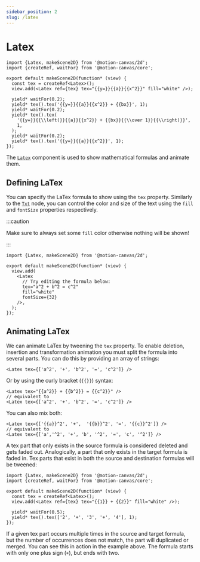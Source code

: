 ```yaml
---
sidebar_position: 2
slug: /latex
---
```


# Latex

```tsx editor mode=preview
import {Latex, makeScene2D} from '@motion-canvas/2d';
import {createRef, waitFor} from '@motion-canvas/core';

export default makeScene2D(function* (view) {
  const tex = createRef<Latex>();
  view.add(<Latex ref={tex} tex="{{y=}}{{a}}{{x^2}}" fill="white" />);

  yield* waitFor(0.2);
  yield* tex().tex('{{y=}}{{a}}{{x^2}} + {{bx}}', 1);
  yield* waitFor(0.2);
  yield* tex().tex(
    '{{y=}}{{\\left(}}{{a}}{{x^2}} + {{bx}}{{\\over 1}}{{\\right)}}',
    1,
  );
  yield* waitFor(0.2);
  yield* tex().tex('{{y=}}{{a}}{{x^2}}', 1);
});
```

The [`Latex`](/api/2d/components/Latex) component is used to show mathematical
formulas and animate them.

## Defining LaTex

You can specify the LaTex formula to show using the `tex` property. Similarly to
the [`Txt`](/api/2d/components/Txt) node, you can control the color and size of
the text using the `fill` and `fontSize` properties respectively.

:::caution

Make sure to always set some `fill` color otherwise nothing will be shown!

:::

```tsx editor
import {Latex, makeScene2D} from '@motion-canvas/2d';

export default makeScene2D(function* (view) {
  view.add(
    <Latex
      // Try editing the formula below:
      tex="a^2 + b^2 = c^2"
      fill="white"
      fontSize={32}
    />,
  );
});
```

## Animating LaTex

We can animate LaTex by tweening the `tex` property. To enable deletion,
insertion and transformation animation you must split the formula into several
parts. You can do this by providing an array of strings:

```tsx
<Latex tex={['a^2', '+', 'b^2', '=', 'c^2']} />
```

Or by using the curly bracket (`{{}}`) syntax:

```tsx
<Latex tex="{{a^2}} + {{b^2}} = {{c^2}}" />
// equivalent to
<Latex tex={['a^2', '+', 'b^2', '=', 'c^2']} />
```

You can also mix both:

```tsx
<Latex tex={['{{a}}^2', '+',  '{{b}}^2', '=', '{{c}}^2']} />
// equivalent to
<Latex tex={['a','^2', '+', 'b', '^2', '=', 'c', '^2']} />
```

A tex part that only exists in the source formula is considered deleted and gets
faded out. Analogically, a part that only exists in the target formula is faded
in. Tex parts that exist in both the source and destination formulas will be
tweened:

```tsx editor
import {Latex, makeScene2D} from '@motion-canvas/2d';
import {createRef, waitFor} from '@motion-canvas/core';

export default makeScene2D(function* (view) {
  const tex = createRef<Latex>();
  view.add(<Latex ref={tex} tex="{{1}} + {{2}}" fill="white" />);

  yield* waitFor(0.5);
  yield* tex().tex(['2', '+', '3', '+', '4'], 1);
});
```

If a given tex part occurs multiple times in the source and target formula, but
the number of occurrences does not match, the part will duplicated or merged.
You can see this in action in the example above. The formula starts with only
one plus sign (`+`), but ends with two.
